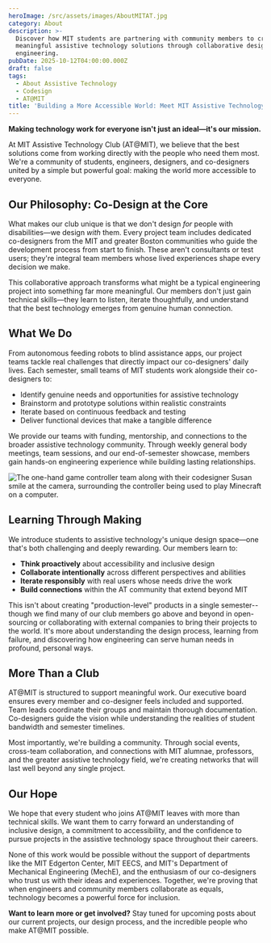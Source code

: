 ```yaml
---
heroImage: /src/assets/images/AboutMITAT.jpg
category: About
description: >-
  Discover how MIT students are partnering with community members to create
  meaningful assistive technology solutions through collaborative design and
  engineering.
pubDate: 2025-10-12T04:00:00.000Z
draft: false
tags:
  - About Assistive Technology
  - Codesign
  - AT@MIT
title: 'Building a More Accessible World: Meet MIT Assistive Technology Club'
---
```


**Making technology work for everyone isn't just an ideal—it's our mission.**

At MIT Assistive Technology Club (AT\@MIT), we believe that the best solutions come from working directly with the people who need them most. We're a community of students, engineers, designers, and co-designers united by a simple but powerful goal: making the world more accessible to everyone.

## Our Philosophy: Co-Design at the Core

What makes our club unique is that we don't design _for_ people with disabilities—we design _with_ them. Every project team includes dedicated co-designers from the MIT and greater Boston communities who guide the development process from start to finish. These aren't consultants or test users; they're integral team members whose lived experiences shape every decision we make.

This collaborative approach transforms what might be a typical engineering project into something far more meaningful. Our members don't just gain technical skills—they learn to listen, iterate thoughtfully, and understand that the best technology emerges from genuine human connection.

## What We Do

From autonomous feeding robots to blind assistance apps, our project teams tackle real challenges that directly impact our co-designers' daily lives. Each semester, small teams of MIT students work alongside their co-designers to:

- Identify genuine needs and opportunities for assistive technology
- Brainstorm and prototype solutions within realistic constraints
- Iterate based on continuous feedback and testing
- Deliver functional devices that make a tangible difference

We provide our teams with funding, mentorship, and connections to the broader assistive technology community. Through weekly general body meetings, team sessions, and our end-of-semester showcase, members gain hands-on engineering experience while building lasting relationships.

![The one-hand game controller team along with their codesigner Susan smile at the camera, surrounding the controller being used to play Minecraft on a computer.](/src/assets/images/spring2024gamecontroller.JPG)

## Learning Through Making

We introduce students to assistive technology's unique design space—one that's both challenging and deeply rewarding. Our members learn to:

- **Think proactively** about accessibility and inclusive design
- **Collaborate intentionally** across different perspectives and abilities
- **Iterate responsibly** with real users whose needs drive the work
- **Build connections** within the AT community that extend beyond MIT

This isn't about creating "production-level" products in a single semester--though we find many of our club members go above and beyond in open-sourcing or collaborating with external companies to bring their projects to the world. It's more about understanding the design process, learning from failure, and discovering how engineering can serve human needs in profound, personal ways.

## More Than a Club

AT\@MIT is structured to support meaningful work. Our executive board ensures every member and co-designer feels included and supported. Team leads coordinate their groups and maintain thorough documentation. Co-designers guide the vision while understanding the realities of student bandwidth and semester timelines.

Most importantly, we're building a community. Through social events, cross-team collaboration, and connections with MIT alumnae, professors, and the greater assistive technology field, we're creating networks that will last well beyond any single project.

## Our Hope

We hope that every student who joins AT\@MIT leaves with more than technical skills. We want them to carry forward an understanding of inclusive design, a commitment to accessibility, and the confidence to pursue projects in the assistive technology space throughout their careers.

None of this work would be possible without the support of departments like the MIT Edgerton Center, MIT EECS, and MIT's Department of Mechanical Engineering (MechE), and the enthusiasm of our co-designers who trust us with their ideas and experiences. Together, we're proving that when engineers and community members collaborate as equals, technology becomes a powerful force for inclusion.

**Want to learn more or get involved?** Stay tuned for upcoming posts about our current projects, our design process, and the incredible people who make AT\@MIT possible.
